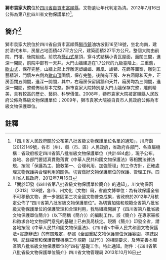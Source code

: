 {{msg:四川省文物保護單位
|名稱 = 獅市袁家大院
|編號 = 112
|圖片 = 
|級別 = S8
|分類 = 
|時代 = [[清代|清代]]
|地点 = [[四川省|四川省]][[自貢市|自貢市]][[富順縣|富順縣]]
|坐標 =
|登錄 = 2012年7月16日
}}
'''獅市袁家大院'''位於[[四川省|四川省]][[自貢市|自貢市]][[富順縣|富順縣]]，文物遺址年代判定為清。2012年7月16日公佈為第八批四川省文物保護單位<ref>「四川省人民政府關於公布第八批省級文物保護單位名單的通知」，川府函[2012]149號，各市（州）、縣（市、區）人民政府，省政府各部門、各直屬機構：省政府核定四川省第八批省級文物保護單位（共計484處），現予公布。各地、各部門要認真貫徹落實《中華人民共和國文物保護法》等相關法律法規，按照「保護為主、搶救第一、合理利用、加強管理」的工作方針，正確處理文物保護與合理利用的關係，切實做好文物保護單位的保護、管理工作。四川省人民政府，2012年7月16日</ref>。
== 簡介<ref>「關於印發《四川省第八批省級文物保護單位簡介》的通知」，川文物保函〔2013〕128號，各市、州文化（文物）局，省直文博單位：為有效保護全省不可移動文物，進一步鞏固第三次全國文物普查成果，省政府於2012年7月核定公佈了“四川省第八批省級文物保護單位”。為切實加強和規範全省第八批省級文物保護單位的保護管理和合理利用，我局組織開展了《四川省第八批省級文物保護單位簡介》（以下簡稱《簡介》）的編制工作。該《簡介》在專家審核和徵求各地文物部門意見的基礎上已由我局核定。現將《簡介》印發全省，請各地按照《中華人民共和國文物保護法》、《四川省<中華人民共和國文物保護法>實施辦法》的有關規定，參照《全國重點文物保護單位保護範圍、標誌說明、記錄檔案和保護管理機構工作規範（試行）》的相關要求，及時完善本轄區第八批省級文物保護單位的“四有”基礎工作。特此通知。附件：《四川省第八批省級文物保護單位簡介》四川省文物管理局  2013年10月16日</ref> ==
獅市袁家大院位於四川省自貢市富順縣[[獅市鎮|獅市鎮]]油坊坡街16至18號，坐北向南，建於清代末年，房屋占地面積427平方公尺，建築面積227平方公尺。整個大院由前院、門樓、後院組成。前院為[[懸山式|懸山式]]屋頂，穿斗式結構小青瓦屋面，面闊三間，進深一開間，前院中部有一天井。大門山牆建造在1.7公尺的九級臺階上，三重簷，[[歇山式|歇山式]]，保存完整，山牆上部上浮雕泥塑蝙蝠、鳳凰、雄獅、花飾等圖案，雕刻工藝精湛，門牆左右側為[[歇山頂|歇山頂]]圍牆，保存完整。後院有正房、左右廂房和天井，正房面闊五開間，進深一開間，其中，右廂房保留隔牆和天井，廂房均為三開間，進深一開間，整體佈局基本完整。獅市袁家大院特別是大門山牆保存完整，雕刻精美，具有較高的歷史、藝術、科學價值。2008年，獅市袁家大院被富順縣人民政府公佈為縣級文物保護單位；2009年，獅市袁家大院被自貢市人民政府公佈為市級文物保護單位。
==註釋==
{{reflist}}